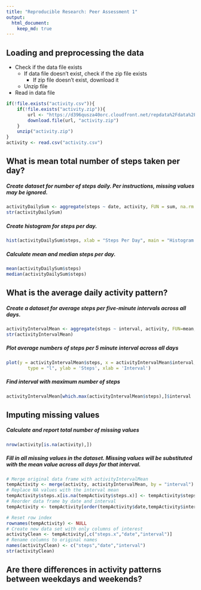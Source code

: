 ```yaml
---
title: "Reproducible Research: Peer Assessment 1"
output: 
  html_document:
    keep_md: true
---
```



## Loading and preprocessing the data
- Check if the data file exists
    - If data file doesn't exist, check if the zip file exists
        - If zip file doesn't exist, download it
    - Unzip file
- Read in data file

```R
if(!file.exists("activity.csv")){
    if(!file.exists("activity.zip")){
        url <- "https://d396qusza40orc.cloudfront.net/repdata%2Fdata%2Factivity.zip"
        download.file(url, "activity.zip")
    }
    unzip("activity.zip")
}
activity <- read.csv("activity.csv")
```

## What is mean total number of steps taken per day?
##### Create dataset for number of steps daily. Per instructions, missing values may be ignored.
```R
activityDailySum <- aggregate(steps ~ date, activity, FUN = sum, na.rm = TRUE)
str(activityDailySum)
```

##### Create histogram for steps per day.
```R
hist(activityDailySum$steps, xlab = "Steps Per Day", main = "Histogram of Steps Per Day")
```

##### Calculate mean and median steps per day.
```R
mean(activityDailySum$steps)
median(activityDailySum$steps)
```

## What is the average daily activity pattern?
##### Create a dataset for average steps per five-minute intervals across all days.
```R
activityIntervalMean <- aggregate(steps ~ interval, activity, FUN=mean, na.rm = TRUE)
str(activityIntervalMean)
```

##### Plot average numbers of steps per 5 minute interval across all days
```R
plot(y = activityIntervalMean$steps, x = activityIntervalMean$interval, 
        type = "l", ylab = 'Steps', xlab = 'Interval')
```

##### Find interval with maximum number of steps
```R
activityIntervalMean[which.max(activityIntervalMean$steps),]$interval
```
## Imputing missing values
##### Calculate and report total number of missing values
```R
nrow(activity[is.na(activity),])
```

##### Fill in all missing values in the dataset.  Missing values will be substituted with the mean value across all days for that interval.
```R
# Merge original data frame with activityIntervalMean
tempActivity <- merge(activity, activityIntervalMean, by = "interval")
# Replace NA values with the interval mean
tempActivity$steps.x[is.na(tempActivity$steps.x)] <- tempActivity$steps.y[is.na(tempActivity$steps.x)]
# Reorder data frame by date and interval
tempActivity <- tempActivity[order(tempActivity$date,tempActivity$interval),]

# Reset row index
rownames(tempActivity) <- NULL
# Create new data set with only columns of interest
activityClean <- tempActivity[,c("steps.x","date","interval")]
# Rename columns to original names
names(activityClean) <- c("steps","date","interval")
str(activityClean)
```

## Are there differences in activity patterns between weekdays and weekends?
